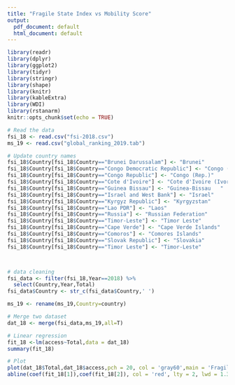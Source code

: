 ---
title: "Fragile State Index vs Mobility Score"
output:
  pdf_document: default
  html_document: default
---

```{r setup, include=FALSE}
library(readr)
library(dplyr)
library(ggplot2)
library(tidyr)
library(stringr)
library(shape)
library(knitr)
library(kableExtra)
library(WDI)
library(rstanarm)
knitr::opts_chunk$set(echo = TRUE)
```

```{r}
# Read the data
fsi_18 <- read.csv("fsi-2018.csv")
ms_19 <- read.csv("global_ranking_2019.tab")

# Update country names
fsi_18$Country[fsi_18$Country=="Brunei Darussalam"] <- "Brunei"
fsi_18$Country[fsi_18$Country=="Congo Democratic Republic"] <- "Congo (Dem. Rep.)"
fsi_18$Country[fsi_18$Country=="Congo Republic"] <- "Congo (Rep.)"
fsi_18$Country[fsi_18$Country=="Cote d'Ivoire"] <- "Cote d'Ivoire (Ivory Coast)"
fsi_18$Country[fsi_18$Country=="Guinea Bissau"] <- "Guinea-Bissau	"
fsi_18$Country[fsi_18$Country=="Israel and West Bank"] <- "Israel"
fsi_18$Country[fsi_18$Country=="Kyrgyz Republic"] <- "Kyrgyzstan"
fsi_18$Country[fsi_18$Country=="Lao PDR"] <- "Laos"
fsi_18$Country[fsi_18$Country=="Russia"] <- "Russian Federation"
fsi_18$Country[fsi_18$Country=="Timor-Leste"] <- "Timor Leste"
fsi_18$Country[fsi_18$Country=="Cape Verde"] <- "Cape Verde Islands"
fsi_18$Country[fsi_18$Country=="Comoros"] <- "Comores Islands"
fsi_18$Country[fsi_18$Country=="Slovak Republic"] <- "Slovakia"
fsi_18$Country[fsi_18$Country=="Timor Leste"] <- "Timor-Leste"



# data cleaning 
fsi_data <- filter(fsi_18,Year==2018) %>% 
  select(Country,Year,Total)
fsi_data$Country <- str_c(fsi_data$Country,' ')

ms_19 <- rename(ms_19,Country=country)

# Merge two dataset
dat_18 <- merge(fsi_data,ms_19,all=T) 

# Linear regression
fit_18 <-lm(access~Total,data = dat_18)
summary(fit_18)

# Plot
plot(dat_18$Total,dat_18$access,pch = 20, col = 'gray60',main = 'Fragile State Index vs Mobility Score',ylab = "Mobility Score(2019)", xlab = "Fragile State Index(2018)")
abline(coef(fit_18[1]),coef(fit_18[2]), col = 'red', lty = 2, lwd = 1.3)


```

